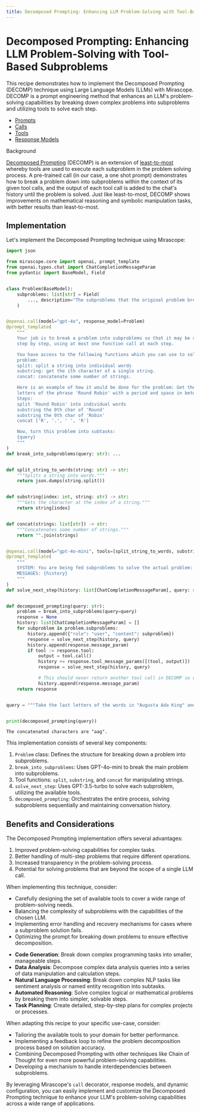 ```yaml
---
title: Decomposed Prompting: Enhancing LLM Problem-Solving with Tool-Based Subproblems
---
```


# Decomposed Prompting: Enhancing LLM Problem-Solving with Tool-Based Subproblems

This recipe demonstrates how to implement the Decomposed Prompting (DECOMP) technique using Large Language Models (LLMs) with Mirascope. DECOMP is a prompt engineering method that enhances an LLM's problem-solving capabilities by breaking down complex problems into subproblems and utilizing tools to solve each step.

<Info title="Mirascope Concepts Used">
<ul>
<li><a href="../../../../learn/prompts/">Prompts</a></li>
<li><a href="../../../../learn/calls/">Calls</a></li>
<li><a href="../../../../learn/tools/">Tools</a></li>
<li><a href="../../../../learn/response_models/">Response Models</a></li>
</ul>
</Info>

<div class="admonition note">
<p class="admonition-title">Background</p>
<p>
<a href="https://arxiv.org/pdf/2210.02406">Decomposed Prompting</a> (DECOMP) is an extension of <a href="https://arxiv.org/abs/2205.10625">least-to-most</a> whereby tools are used to execute each subproblem in the problem solving process. A pre-trained call (in our case, a one shot prompt) demonstrates how to break a problem down into subproblems within the context of its given tool calls, and the output of each tool call is added to the chat's history until the problem is solved. Just like least-to-most, DECOMP shows improvements on mathematical reasoning and symbolic manipulation tasks, with better results than least-to-most.
</p>
</div>

## Implementation

Let's implement the Decomposed Prompting technique using Mirascope:




```python
import json

from mirascope.core import openai, prompt_template
from openai.types.chat import ChatCompletionMessageParam
from pydantic import BaseModel, Field


class Problem(BaseModel):
    subproblems: list[str] = Field(
        ..., description="The subproblems that the original problem breaks down into"
    )


@openai.call(model="gpt-4o", response_model=Problem)
@prompt_template(
    """
    Your job is to break a problem into subproblems so that it may be solved
    step by step, using at most one function call at each step.

    You have access to the following functions which you can use to solve a
    problem:
    split: split a string into individual words
    substring: get the ith character of a single string.
    concat: concatenate some number of strings.

    Here is an example of how it would be done for the problem: Get the first two
    letters of the phrase 'Round Robin' with a period and space in between them.
    Steps:
    split 'Round Robin' into individual words
    substring the 0th char of 'Round'
    substring the 0th char of 'Robin'
    concat ['R', '.', ' ', 'R']

    Now, turn this problem into subtasks:
    {query}
    """
)
def break_into_subproblems(query: str): ...


def split_string_to_words(string: str) -> str:
    """Splits a string into words."""
    return json.dumps(string.split())


def substring(index: int, string: str) -> str:
    """Gets the character at the index of a string."""
    return string[index]


def concat(strings: list[str]) -> str:
    """Concatenates some number of strings."""
    return "".join(strings)


@openai.call(model="gpt-4o-mini", tools=[split_string_to_words, substring, concat])
@prompt_template(
    """
    SYSTEM: You are being fed subproblems to solve the actual problem: {query}
    MESSAGES: {history}
    """
)
def solve_next_step(history: list[ChatCompletionMessageParam], query: str): ...


def decomposed_prompting(query: str):
    problem = break_into_subproblems(query=query)
    response = None
    history: list[ChatCompletionMessageParam] = []
    for subproblem in problem.subproblems:
        history.append({"role": "user", "content": subproblem})
        response = solve_next_step(history, query)
        history.append(response.message_param)
        if tool := response.tool:
            output = tool.call()
            history += response.tool_message_params([(tool, output)])
            response = solve_next_step(history, query)

            # This should never return another tool call in DECOMP so don't recurse
            history.append(response.message_param)
    return response


query = """Take the last letters of the words in "Augusta Ada King" and concatenate them using a space."""


print(decomposed_prompting(query))
```

    The concatenated characters are "aag".


This implementation consists of several key components:

1. `Problem` class: Defines the structure for breaking down a problem into subproblems.
2. `break_into_subproblems`: Uses GPT-4o-mini to break the main problem into subproblems.
3. Tool functions: `split`, `substring`, and `concat` for manipulating strings.
4. `solve_next_step`: Uses GPT-3.5-turbo to solve each subproblem, utilizing the available tools.
5. `decomposed_prompting`: Orchestrates the entire process, solving subproblems sequentially and maintaining conversation history.

## Benefits and Considerations

The Decomposed Prompting implementation offers several advantages:

1. Improved problem-solving capabilities for complex tasks.
2. Better handling of multi-step problems that require different operations.
3. Increased transparency in the problem-solving process.
4. Potential for solving problems that are beyond the scope of a single LLM call.

When implementing this technique, consider:

- Carefully designing the set of available tools to cover a wide range of problem-solving needs.
- Balancing the complexity of subproblems with the capabilities of the chosen LLM.
- Implementing error handling and recovery mechanisms for cases where a subproblem solution fails.
- Optimizing the prompt for breaking down problems to ensure effective decomposition.

<Info title="Additional Real-World Applications">
<ul>
<li><b>Code Generation</b>: Break down complex programming tasks into smaller, manageable steps.</li>
<li><b>Data Analysis</b>: Decompose complex data analysis queries into a series of data manipulation and calculation steps.</li>
<li><b>Natural Language Processing</b>: Break down complex NLP tasks like sentiment analysis or named entity recognition into subtasks.</li>
<li><b>Automated Reasoning</b>: Solve complex logical or mathematical problems by breaking them into simpler, solvable steps.</li>
<li><b>Task Planning</b>: Create detailed, step-by-step plans for complex projects or processes.</li>
</ul>
</Info>

When adapting this recipe to your specific use-case, consider:

- Tailoring the available tools to your domain for better performance.
- Implementing a feedback loop to refine the problem decomposition process based on solution accuracy.
- Combining Decomposed Prompting with other techniques like Chain of Thought for even more powerful problem-solving capabilities.
- Developing a mechanism to handle interdependencies between subproblems.

By leveraging Mirascope's `call` decorator, response models, and dynamic configuration, you can easily implement and customize the Decomposed Prompting technique to enhance your LLM's problem-solving capabilities across a wide range of applications.
